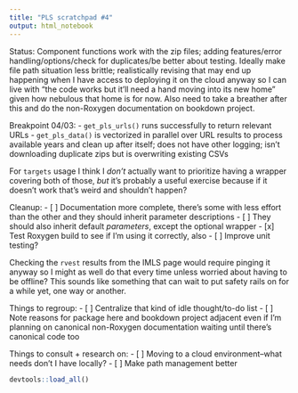 ```yaml
---
title: "PLS scratchpad #4"
output: html_notebook
---
```


Status: Component functions work with the zip files; adding features/error handling/options/check for duplicates/be better about testing. Ideally make file path situation less brittle; realistically revising that may end up happening when I have access to deploying it on the cloud anyway so I can live with "the code works but it'll need a hand moving into its new home" given how nebulous that home is for now. Also need to take a breather after this and do the non-Roxygen documentation on bookdown project.

Breakpoint 04/03:
- `get_pls_urls()` runs successfully to return relevant URLs
- `get_pls_data()` is vectorized in parallel over URL results to process available years and clean up after itself; does not have other logging; isn't downloading duplicate zips but is overwriting existing CSVs 

For `targets` usage I think I *don't* actually want to prioritize having a wrapper covering both of those, *but* it's probably a useful exercise because if it doesn't work that's weird and shouldn't happen?

Cleanup:
- [ ] Documentation more complete, there's some with less effort than the other and they should inherit parameter descriptions
- [ ] They should also inherit default *parameters*, except the optional wrapper 
- [x] Test Roxygen build to see if I'm using it correctly, also 
- [ ] Improve unit testing?

Checking the `rvest` results from the IMLS page would require pinging it anyway so I might as well do that every time unless worried about having to be offline? This sounds like something that can wait to put safety rails on for a while yet, one way or another.

Things to regroup:
- [ ] Centralize that kind of idle thought/to-do list 
- [ ] Note reasons for package here and bookdown project adjacent even if I'm planning on canonical non-Roxygen documentation waiting until there's canonical code too 

Things to consult + research on:
- [ ] Moving to a cloud environment--what needs don't I have locally?
- [ ] Make path management better

```r
devtools::load_all()
```


